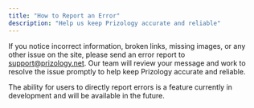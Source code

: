 ```yaml
---
title: "How to Report an Error"
description: "Help us keep Prizology accurate and reliable"
---
```


If you notice incorrect information, broken links, missing images, or any other issue on the site, please send an error report to support@prizology.net. Our team will review your message and work to resolve the issue promptly to help keep Prizology accurate and reliable.

<Note>The ability for users to directly report errors is a feature currently in development and will be available in the future.</Note>
